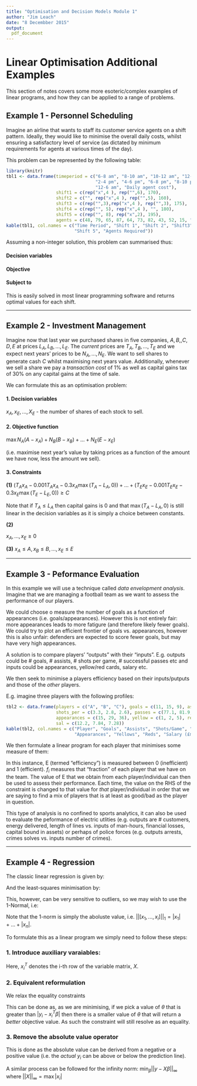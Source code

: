 ```yaml
---
title: "Optimisation and Decision Models Module 1"
author: "Jim Leach"
date: "8 Decembber 2015"
output:
  pdf_document
---
```


# Linear Optimisation Additional Examples

This section of notes covers some more esoteric/complex examples of linear programs, and how they can be applied to a range of problems.

## Example 1 - Personnel Scheduling

Imagine an airline that wants to staff its customer service agents on a shift pattern. Ideally, they would like to minimise the overall daily costs, whilst ensuring a satisfactory level of service (as dictated by minimum requirements for agents at various times of the day).

This problem can be represented by the following table:

```r
library(knitr)
tbl1 <- data.frame(timeperiod = c("6-8 am", "8-10 am", "10-12 am", "12-2 pm",
                                  "2-4 pm", "4-6 pm", "6-8 pm", "8-10 pm", "10-12 pm",
                                  "12-6 am", "Daily agent cost"),
                   shift1 = c(rep("x",4 ), rep("",6), 170),
                   shift2 = c("", rep("x",4 ), rep("",5), 160),
                   shift3 = c(rep("",3),rep("x",4 ), rep("",3), 175),
                   shift4 = c(rep("", 5), rep("x",4 ), "", 180),
                   shift5 = c(rep("", 8), rep("x",2), 195),
                   agents = c(48, 79, 65, 87, 64, 73, 82, 43, 52, 15, ""))
kable(tbl1, col.names = c("Time Period", "Shift 1", "Shift 2", "Shift3", "Shift 4",
                          "Shift 5", "Agents Required"))
```

Assuming a non-integer solution, this problem can summarised thus:

#### Decision variables

\begin{equation*}
S_i = \text{ Number of staff working shift, i}
\end{equation*}

#### Objective

\begin{equation*}
\min 170S_1 + 160S_2 + ... + 195S_5
\end{equation*}

#### Subject to

\begin{equation*}
\begin{split}
S_1 \geq 48 \\
S_1 + S_2 \geq 79 \\
S_1 + S_2 + S_3 \geq 65 \\
S_2 + S_3 \geq 64 \\
S_3 + S_4 \geq 73 \\
S_3 + S_4 \geq 82 \\
S_4 \geq 43 \\
S_4 + S_5 \geq 52 \\
S_5 \geq 15 \\
S_i \geq 0
\end{split}
\end{equation*}

This is easily solved in most linear programming software and returns optimal values for each shift.

***

## Example 2 - Investment Management

Imagine now that last year we purchased shares in five companies, $A, B, , C, D, E$ at prices $L_A, L_B, ..., L_E$. The _current_ prices are $T_A, T_B, ..., T_E$ and we expect next years' prices to be $N_A, ..., N_E$. We want to sell shares to generate cash $C$ whilst maximising next years value. Additionally, whenever we sell a share we pay a _transaction cost_ of 1% as well as capital gains tax of 30% on any capital gains at the time of sale. 

We can formulate this as an optimisation problem:

#### 1. Decision variables

$x_A, x_E, ..., X_E$ - the number of shares of each stock to sell.

#### 2. Objective function

$\max N_A(A - x_A) + N_B(B - x_B) + ... + N_E(E - x_E)$

(i.e. maximise next year's value by taking prices as a function of the amount we have now, less the amount we sell).

#### 3. Constraints 

__(1)__
$(T_A x_A - 0.001 T_A x_A - 0.3 x_A \max (T_A - L_A, 0)) + ... + (T_E x_E - 0.001 T_E x_E - 0.3 x_E \max (T_E - L_E, 0)) \geq C$

Note that if $T_A \leq L_A$ then capital gains is 0 and that $\max(T_A - L_A, 0)$ is still linear in the decision variables as it is simply a choice between constants.

__(2)__

$x_A, ..., x_E \geq 0$

__(3)__
$x_A \leq A, x_B \leq B, ..., x_E \leq E$

***

## Example 3 - Peformance Evaluation

In this example we will use a technique called _data envelopment analysis_. Imagine that we are managing a football team as we want to assess the performance of our players.

We could choose o measure the number of goals as a function of appearances (i.e. goals/appearances). However this is not entirely fair: more appearances leads to more fatigure (and therefore likely fewer goals). We could try to plot an efficient frontier of goals vs. appearances, however this is also unfair: defenders are expected to score fewer goals, but may have very high appearances.  

A solution is to compare players' "outputs" with their "inputs". E.g. outputs could be # goals, # assists, # shots per game, # successful passes etc and inputs could be appearances, yellow/red cards, salary etc. 

We then seek to minimise a players efficiency based on their inputs/putputs and those of the _other_ players.

E.g. imagine three players with the following profiles:

```r
tbl2 <- data.frame(players = c("A", "B", "C"), goals = c(11, 15, 9), assists = c(2, 1, 9),
                   shots_per = c(3.3, 2.8, 2.6), passes = c(77.1, 81.9, 85.5),
                   appearances = c(15, 29, 36), yellow = c(1, 2, 5), red = c(0, 0, 0),
                   sal = c(12.2, 7.84, 7.28))
kable(tbl2, col.names = c("Player", "Goals", "Assists", "Shots/Game", "Pass Success (%)",
                          "Appearances", "Yellows", "Reds", "Salary (£m)"))
```

We then formulate a linear program for each player that minimises some measure of them:

\begin{equation*}
\begin{split}
\min E \\
\text{st:} \\
11f_A + 15f_B + 9f_C \geq 11 \\
2f_A + 1f_B + 9f_C \geq 2 \\
3.3f_A + 2.8f_B + 2.6f_C \geq 3.3 \\
77.1f_A + 81.9f_B + 85.5f_C \geq 77.1 \\
\\
15f_A + 29f_B + 36f_C \leq 15E \\
1f_A + 2f_B + 5f_C \leq 1E \\
12.1f_A + 7.84f_B + 7.28f_C \leq 12.1E \\
\\
f_i \geq 0
\end{split}
\end{equation*}

In this instance, E (termed "efficiency") is measured between 0 (inefficient) and 1 (efficient). $f_i$ measures that "fraction" of each player that we have on the team. The value of E that we obtain from each player/individual can then be used to assess their performance. Each time, the value on the RHS of the constraint is changed to that value for _that_ player/individual in order that we are saying to find a mix of players that is at least as good/bad as the player in question.

This type of analysis is no confined to sports analytics, it can also be used to evaluate the peformance of electric utlities (e.g. outputs are # customers, energy delivered, length of lines vs. inputs of man-hours, financial losses, capital bound in assets) or perhaps of police forces (e.g. outputs arrests, crimes solves vs. inputs number of crimes). 

***

## Example 4 - Regression

The classic linear regression is given by:

\begin{equation*}
y_i = \beta_0 + \beta_1 x_{i1} + \beta_2 x_{i2} + ... + \beta_k x_{ik} + \epsilon_i
\end{equation*}

And the least-squares minimisation by:

\begin{equation*}
\min_{\beta} ||y - X\beta||_2^2
\end{equation*}

This, however, can be very sensitive to outliers, so we may wish to use the 1-Normal, i.e:

\begin{equation*}
\min_{\beta} ||y - X\beta||_1
\end{equation*}

Note that the 1-norm is simply the aboluste value, i.e. $||[x_1, ..., x_i]||_1 = |x_1| + ... + |x_n|$.

To formulate this as a linear program we simply need to follow these steps:

### 1. Introduce auxiliary varaiables:

\begin{equation*}
\begin{split}
\min_{\beta, \theta} \theta_1 + ... + \theta_n \\
\text{st:} \\
\theta_i = |y_i - x_i^T\beta| \forall i = 1, ..., n
\end{split}
\end{equation*}

Here, $x_i^T$ denotes the i-th row of the variable matrix, $X$.

### 2. Equivalent reformulation

We relax the equality constraints

\begin{equation*}
\begin{split}
\min_{\beta, \theta} \theta_1 + ... + \theta_n \\
\text{st:} \\
\theta_i \geq |y_i - x_i^T\beta| \forall i = 1, ..., n
\end{split}
\end{equation*}

This can be done as, as we are minimising, if we pick a value of $\theta$ that is greater than $|y_i - x_i^T\beta|$ then there is a smaller value of $\theta$ that will return a _better_ objective value. As such the constraint will still resolve as an equality. 

### 3. Remove the absolute value operator

\begin{equation*}
\begin{split}
\min_{\beta, \theta} \theta_1 + ... + \theta_n \\
\text{st:} \\
\theta_i \geq y_i - x_i^T\beta \forall i = 1, ..., n \\
\theta_i \geq x_i^T\beta - y_i  \forall i = 1, ..., n
\end{split}
\end{equation*}

This is done as the absolute value can be derived from a negative or a positive value (i.e. the _actual_ $y_i$ can be above or below the prediction line).

A similar process can be followed for the infinity norm: $\min_{\beta} ||y - X\beta||_{\infty}$ where $||X||_{\infty} = \max |x_i|$